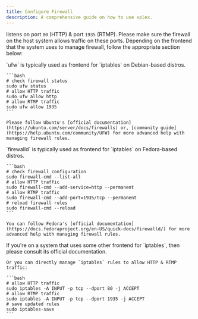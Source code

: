 ```yaml
---
title: Configure Firewall
description: A comprehensive guide on how to use xplex.
---
```



<Xplex /> listens on port `80` (HTTP) & port `1935` (RTMP). Please make sure the firewall on the host system allows traffic on these ports. Depending on the frontend that the system uses to manage firewall, follow the appropriate section below:

<Tabs>
  <TabItem label="ufw">
    `ufw` is typically used as frontend for `iptables` on Debian-based distros.

    ```bash
    # check firewall status
    sudo ufw status
    # allow HTTP traffic
    sudo ufw allow http
    # allow RTMP traffic
    sudo ufw allow 1935
    ```

    Please follow Ubuntu's [official documentation](https://ubuntu.com/server/docs/firewalls) or, [community guide](https://help.ubuntu.com/community/UFW) for more advanced help with managing firewall rules.
  </TabItem>
  <TabItem label="firewalld">
    `firewalld` is typically used as frontend for `iptables` on Fedora-based distros.

    ```bash
    # check firewall configuration
    sudo firewall-cmd --list-all
    # allow HTTP traffic
    sudo firewall-cmd --add-service=http --permanent
    # allow RTMP traffic
    sudo firewall-cmd --add-port=1935/tcp --permanent
    # reload firewall rules
    sudo firewall-cmd --reload
    ```

    You can follow Fedora's [official documentation](https://docs.fedoraproject.org/en-US/quick-docs/firewalld/) for more advanced help with managing firewall rules.
  </TabItem>
  <TabItem label="iptables">
    If you're on a system that uses some other frontend for `iptables`, then please consult its official documentation.
    
    Or you can directly manage `iptables` rules to allow HTTP & RTMP traffic:

    ```bash
    # allow HTTP traffic
    sudo iptables -A INPUT -p tcp --dport 80 -j ACCEPT
    # allow RTMP traffic
    sudo iptables -A INPUT -p tcp --dport 1935 -j ACCEPT
    # save updated rules
    sudo iptables-save
    ```
  </TabItem>
</Tabs>
